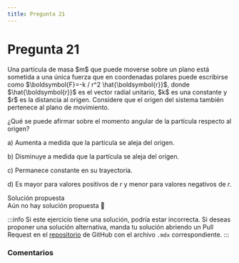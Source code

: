 ```yaml
---
title: Pregunta 21
---
```



# Pregunta 21

<div className="exercise">
Una partícula de masa $m$ que puede moverse sobre un plano está sometida a una única fuerza que en coordenadas polares puede escribirse como $\boldsymbol{F}=-k / r^2 \hat{\boldsymbol{r}}$, donde $\hat{\boldsymbol{r}}$ es el vector radial unitario, $k$ es una constante y $r$ es la distancia al origen. Considere que el origen del sistema también pertenece al plano de movimiento.

¿Qué se puede afirmar sobre el momento angular de la partícula respecto al origen?

a) Aumenta a medida que la partícula se aleja del origen.

b) Disminuye a medida que la partícula se aleja del origen.

c) Permanece constante en su trayectoria.

d) Es mayor para valores positivos de $r$ y menor para valores negativos de $r$.
</div>

<MDXDetails>
<summary>Solución propuesta</summary>

<div className="exercise">
Aún no hay solución propuesta 🥲
</div>

:::info
Si este ejercicio tiene una solución, podría estar incorrecta. Si deseas proponer una solución alternativa, manda tu solución abriendo
un Pull Request en el [repositorio](https://github.com/crow-rojas/apuntes-fundamentals/pulls) de GitHub con el archivo
`.mdx` correspondiente.
:::

</MDXDetails>

### Comentarios

<Disqus
  url="https://crow-rojas.github.io/apuntes-fundamentals/docs/science/dynamics/exercises/2023-2/p21"
  identifier="docs/science/dynamics/exercises/2023-2/p21"
  title="2023-2 Dinámica - Pregunta 21"
/>
